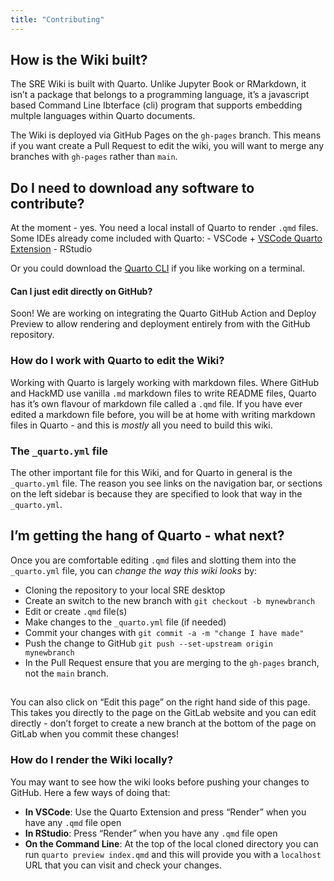 ```yaml
---
title: "Contributing"
---
```


## How is the Wiki built?

The SRE Wiki is built with Quarto.
Unlike Jupyter Book or RMarkdown, it isn't a package that belongs to a programming language, it's a javascript based Command Line Ibterface (cli) program that supports embedding multple languages within Quarto documents. 

The Wiki is deployed via GitHub Pages on the `gh-pages` branch. This means if you want create a Pull Request to edit the wiki, you will want to merge any branches with `gh-pages` rather than `main`.

## Do I need to download any software to contribute?

At the moment - yes. You need a local install of Quarto to render `.qmd` files.
 Some IDEs already come included with Quarto:
- VSCode + [VSCode Quarto Extension](https://marketplace.visualstudio.com/items?itemName=quarto.quarto)
- RStudio

Or you could download the [Quarto CLI](https://quarto.org/docs/download/) if you like working on a terminal. 

#### Can I just edit directly on GitHub?
Soon! We are working on integrating the Quarto GitHub Action and Deploy Preview to allow rendering and deployment entirely from with the GitHub repository.

### How do I work with Quarto to edit the Wiki?
Working with Quarto is largely working with markdown files. 
Where GitHub and HackMD use vanilla `.md` markdown files to write README files, Quarto has it's own flavour of markdown file called a `.qmd` file.
If you have ever edited a markdown file before, you will be at home with writing markdown files in Quarto - and this is *mostly* all you need to build this wiki.

### The `_quarto.yml` file
The other important file for this Wiki, and for Quarto in general is the `_quarto.yml` file. 
The reason you see links on the navigation bar, or sections on the left sidebar is because they are specified to look that way in the `_quarto.yml`.


## I'm getting the hang of Quarto - what next?
Once you are comfortable editing `.qmd` files and slotting them into the `_quarto.yml` file, you can *change the way this wiki looks* by:

- Cloning the repository to your local SRE desktop
- Create an switch to the new branch with `git checkout -b mynewbranch`
- Edit or create `.qmd` file(s)
- Make changes to the `_quarto.yml` file (if needed)
- Commit your changes with `git commit -a -m "change I have made"`
- Push the change to GitHub `git push --set-upstream origin mynewbranch`
- In the Pull Request ensure that you are merging to the `gh-pages` branch, not the `main` branch.

::: callout-note
##
You can also click on "Edit this page" on the right hand side of this page. This takes you directly to the page on the GitLab website and you can edit directly - don't forget to create a new branch at the bottom of the page on GitLab when you commit these changes!
:::

### How do I render the Wiki locally?
You may want to see how the wiki looks before pushing your changes to GitHub. Here a few ways of doing that:

- **In VSCode**:
Use the Quarto Extension and press "Render" when you have any `.qmd` file open
- **In RStudio**:
Press "Render" when you have any `.qmd` file open
- **On the Command Line**:
At the top of the local cloned directory you can run `quarto preview index.qmd` and this will provide you with a `localhost` URL that you can visit and check your changes.


